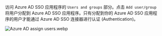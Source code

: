 访问 Azure AD SSO 应用程序的 `Users and groups` 部分。点击 `Add user/group` 将用户分配到 Azure AD SSO 应用程序。只有分配到你的 Azure AD SSO 应用程序的用户才能通过 Azure AD SSO 连接器进行认证 (Authentication)。

![Azure AD assign users.webp](./assets/azure_ad_assign_users.webp)
